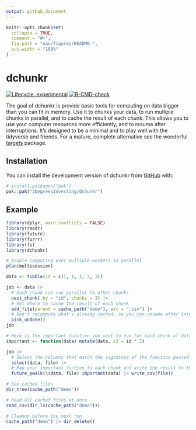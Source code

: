 ```yaml
---
output: github_document
---
```


<!-- README.md is generated from README.Rmd. Please edit that file -->

```r
knitr::opts_chunk$set(
  collapse = TRUE,
  comment = "#>",
  fig.path = "man/figures/README-",
  out.width = "100%"
)
```

# dchunkr

<!-- badges: start -->
[![Lifecycle: experimental](https://img.shields.io/badge/lifecycle-experimental-orange.svg)](https://lifecycle.r-lib.org/articles/stages.html#experimental)
[![R-CMD-check](https://github.com/2DegreesInvesting/dchunkr/actions/workflows/R-CMD-check.yaml/badge.svg)](https://github.com/2DegreesInvesting/dchunkr/actions/workflows/R-CMD-check.yaml)
<!-- badges: end -->

The goal of dchunkr is provide basic tools for computing on data bigger than you
can fit in memory. Use it to chunks your data, to run multiple chunks in
parallel, and to cache the result of each chunk. This allows you to use your
computer resources more efficiently, and to resume after interruptions. It's
designed to be a minimal and to play well with the tidyverse and friends. For a
mature, complete alternative see the wonderful
[targets](https://docs.ropensci.org/targets/) package.

## Installation

You can install the development version of dchunkr from [GitHub](https://github.com/) with:

``` r
# install.packages("pak")
pak::pak("2DegreesInvesting/dchunkr")
```

## Example

```r
library(dplyr, warn.conflicts = FALSE)
library(readr)
library(future)
library(furrr)
library(fs)
library(dchunkr)

# Enable computing over multiple workers in parallel
plan(multisession)

data <- tibble(id = c(1, 1, 1, 2, 3))

job <- data |>
  # Each chunk can run parallel to other chunks
  nest_chunk(.by = "id", chunks = 3) |>
  # Set where to cache the result of each chunk
  add_file(parent = cache_path("demo"), ext = ".csv") |>
  # Don't recompute what's already cached, so you can resume after interruptions
  pick_undone()
job

# Here is the important function you want to run for each chunk of data
important <- function(data) mutate(data, x2 = id * 2)

job |>
  # Select the columns that match the signature of the function passed to pmap
  select(data, file) |>
  # Map your important fuction to each chunk and write the result to the cache
  future_pwalk(\(data, file) important(data) |> write_csv(file))

# See cached files
dir_tree(cache_path("demo"))

# Read all cached files at once
read_csv(dir_ls(cache_path("demo")))

# Cleanup before the next run
cache_path("demo") |> dir_delete()
```
